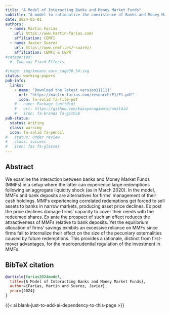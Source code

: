 ```yaml
---
title: "A Model of Interacting Banks and Money Market Funds"
subtitle: "A model to rationalize the coexistence of Banks and Money Market funds and to study its policy implications."
date: 2024-05-01
authors:
  - name: Martin Farias
    url: https://www.martin-farias.com/
    affiliation: CEMFI
  - name: Javier Suarez
    url: https://www.cemfi.es/~suarez/
    affiliation: CEMFI & CEPR
#categories:
  #- Two-way Fixed Effects
  
#image: img/kmeans_earn_cage30_34.svg
status: working-papers
pub-info:
  links:
    - name: "Download the latest version111111"
      url: "https://martin-farias.com/research/P1/P1.pdf"
      icon: fa-solid fa-file-pdf
    # - name: Package (unitdid)
    #   url: https://github.com/kazuyanagimoto/unitdid
    #   icon: fa-brands fa-github
pub-status: 
  status: Writing
  class: warning
  icon: fa-solid fa-pencil
#   status: Under review
#   class: success
#   icon: fas fa-glasses
---
```


## Abstract

We examine the interaction between banks and Money Market Funds (MMFs) in a setup where the latter can experience large redemptions following an aggregate liquidity shock (as in March 2020). In the model, MMFs and bank deposits are alternatives for firms’ management of their cash holdings. MMFs experiencing correlated redemptions get forced to sell assets to banks in narrow markets, producing asset price declines. Ex post the price declines damage firms’ capacity to cover their needs with the redeemed shares. Ex ante the prospect of such an effect reduces the attractiveness of MMFs relative to bank deposits. Yet the equilibrium allocation of firms’ savings exhibits an excessive reliance on MMFs since firms fail to internalize their effect on the size of the pecuniary externalities caused by future redemptions. This provides a rationale, distinct from first-mover advantages, for the macroprudential regulation of the investment in MMFs.

<!-- ## Important table & figure

![Figure I (b): High Heterogeneity in Child-penalties (CP), Different CP Paths (K-Means)](img/kmeans_earn_cage30_34.svg)

![Figure VII: Intergenerational mobility in CP: mothers vs daughters](img/IGMcp.svg) -->

## BibTeX citation

```bibtex
@article{farias2024model,
  title={A Model of Interacting Banks and Money Market Funds},
  author={Farias, Martin and Suarez, Javier},
  year={2024}
}
```

{{< ai blank-just-to-add-ai-dependency-to-this-page >}}